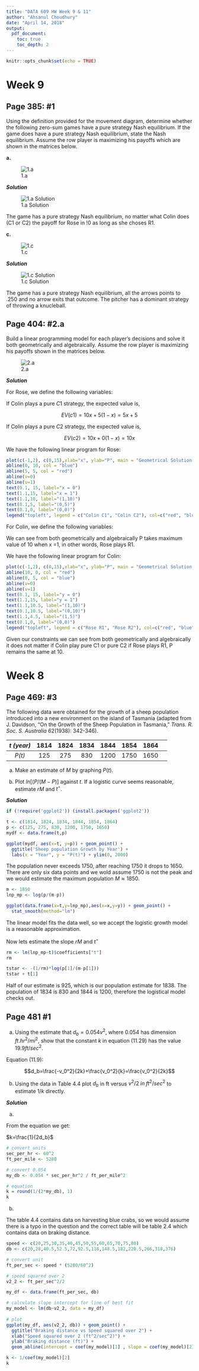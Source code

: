 ---
title: "DATA 609 HW Week 9 & 11"
author: "Ahsanul Choudhury"
date: "April 14, 2018"
output:
  pdf_document:
    toc: true
    toc_depth: 2
---

```{r setup, include=FALSE}
knitr::opts_chunk$set(echo = TRUE)
```

\newpage

# Week 9

## Page 385: #1

Using the definition provided for the movement diagram, determine whether the following zero-sum games have a pure strategy Nash equilibrium. If the game does have a pure strategy Nash equilibrium, state the Nash equilibrium. Assume the row player is maximizing his payoffs which are shown in the matrices below.

**a.**

![1.a](https://github.com/choudhury1023/DATA-609/raw/master/10_1_a.png)

***Solution***

![1.a Solution](https://github.com/choudhury1023/DATA-609/raw/master/10_1_a_sol.png)

The game has a pure strategy Nash equilibrium, no matter what Colin does (C1 or C2) the payoff for Rose in !0 as long as she choses R1.


\newpage

**c.**

![1.c](https://github.com/choudhury1023/DATA-609/raw/master/10_1_c.png)

***Solution***

![1.c Solution](https://github.com/choudhury1023/DATA-609/raw/master/10_1_c_sol.png)

The game has a pure strategy Nash equilibrium, all the arrows points to .250 and no arrow exits that outcome. The pitcher has a dominant strategy of throwing a knucleball.

\newpage

## Page 404: #2.a

Build a linear programming model for each player's decisions and solve it both geometrically and algebraically. Assume the row player is maximizing his payoffs shown in the matrices below.

![2.a](https://github.com/choudhury1023/DATA-609/raw/master/10_1_a.png)

***Solution***

For Rose, we define the following variables:

\begin{align*}
P &= \textrm{Payoff}\\
x &= \textrm{Portion of time playing R1}\\
(1-x) &= \textrm{Portion of time playing R2}
\end{align*}


If Colin plays a pure $C1$ strategy, the expected value is,

$$EV(c1) = 10x + 5(1-x) = 5x +5$$

If Colin plays a pure $C2$ strategy, the expected value is,

$$EV(c2) = 10x + 0(1-x) = 10x$$

We have the following linear program for Rose:

\begin{align*}
&\textrm{Maximize P}\\
&P \leq 5x +5\\
&P\leq 10x\\
&x\geq 0\\
&x\leq 1
\end{align*}


```{r rose, echo=TRUE}
plot(c(-1,2), c(0,15),xlab="x", ylab="P", main = "Geometrical Solution to Rose's Game")
abline(0, 10, col = "blue")
abline(5, 5, col = "red")
abline(v=0)
abline(v=1)
text(0.1, 15, label="x = 0")
text(1.1,15, label="x = 1")
text(1.1,10, label="(1,10)")
text(0.1,5, label="(0,5)")
text(0.1,0, label="(0,0)")
legend("topleft", legend = c("Colin C1", "Colin C2"), col=c("red", "blue"), lty=1:1, bty = "n")
```

\begin{eqnarray}
x=0:& & P = 10 \times 0 + 5 \times (1- 0) = 5 \\
x=1:& & P = 10 \times 1 + 5 \times (1 - 1) = 10 \\
x=0: & & P = 10 \times 0 = 0 \\
x=1: & & P = 10 \times  = 10
\end{eqnarray}



For Colin, we define the following variables:

\begin{align*}
y &= \textrm{Portion of time playing C1}\\
(1-Y) &= \textrm{Portion of time playing C2}
\end{align*}

We can see from both geometrically and algebraically P takes maximum value of 10 when x =1, in other words, Rose plays R1.

We have the following linear program for Colin:

\begin{align*}
&\textrm{Minimize P}\\
&P \leq 10\\
&P\leq 5y\\
&y\geq 0\\
&y\leq 1
\end{align*}

```{r colin, echo=TRUE}
plot(c(-1,2), c(0,15),xlab="x", ylab="P", main = "Geometrical Solution to Colin's Game")
abline(10, 0, col = "red")
abline(0, 5, col = "blue")
abline(v=0)
abline(v=1)
text(0.1, 15, label="y = 0")
text(1.1,15, label="y = 1")
text(1.1,10.5, label="(1,10)")
text(0.1,10.5, label="(0,10)")
text(1.1,4.5, label="(1,5)")
text(0.1,0, label="(0,0)")
legend("topleft", legend = c("Rose R1", "Rose R2"), col=c("red", "blue"), lty=1:1, bty = "n")
```


\begin{eqnarray}
y=0:& & P = 10 \\
y=1:& & P = 10  \\
y=0: & & P = 5 \times 0 = 0 \\
y=1: & & P = 5 \times 1  = 5
\end{eqnarray}

Given our constraints we can see from both geometrically and algebraically it does not matter if Colin play pure C1 or pure C2 if Rose plays R1, P remains the same at 10.

\newpage


# Week 8

## Page 469: #3

The following data were obtained for the growth of a sheep population introduced into a new environment on the island of Tasmania (adapted from J. Davidson, "On the Growth of the Sheep Population in Tasmania," *Trans. R. Soc. S. Australia* 62(1938): 342-346).

*t (year)*|1814|1824|1834|1844|1854|1864
:-----:|:-----:|:-----:|:-----:|:-----:|:-----:|:-----:|:-----:
*P(t)*|125|275|830|1200|1750|1650

a. Make an estimate of $M$ by graphing $P(t)$.

b. Plot $ln[(P/(M-P)]$ against $t$. If a logistic curve seems reasonable, estimate $rM$ and $t^{\star}$.

***Solution***

```{r}
if (!require('ggplot2')) (install.packages('ggplot2'))

t <- c(1814, 1824, 1834, 1844, 1854, 1864)
p <- c(125, 275, 830, 1200, 1750, 1650)
mydf <- data.frame(t,p)

ggplot(mydf, aes(x=t, y=p)) + geom_point() +
  ggtitle('Sheep population Growth by Year') + 
  labs(x = "Year", y = "P(t)") + ylim(0, 2000)
```

The population never exceeds 1750, after reaching 1750 it drops to 1650. There are only six data points and we wold assume 1750 is not the peak and we would estimate the maximum population $M \approx 1850$.

```{r}
m <- 1850
lnp_mp <- log(p/(m-p))

ggplot(data.frame(x=t,y=lnp_mp),aes(x=x,y=y)) + geom_point() +
  stat_smooth(method="lm")
```

The linear model fits the data well, so we accept the logistic growth model is a reasonable approximation.


Now lets estimate the slope $rM$ and $t^{\star}$

```{r}
rm <- lm(lnp_mp~t)$coefficients["t"]
rm

tstar <- -(1/rm)*log(p[1]/(m-p[1]))
tstar + t[1]
```

Half of our estimate is 925, which is our population estimate for 1838. The population of 1834 is 830 and 1844 is 1200, therefore the logistical model checks out.


\newpage

## Page 481 #1

a.   Using the estimate that $d_{b}=0.054v^{2}$, where 0.054 has dimension $ft.hr^{2}/mi^{2}$, show that the constant $k$ in equation (11.29) has the value $19.9 ft/sec^2$.

Equation (11.9):

$$d_b=\frac{-v_0^2}{2k}+\frac{v_0^2}{k}=\frac{v_0^2}{2k}$$


b.   Using the data in Table 4.4 plot $d_b$ in ft versus $v^2/2 \;in\; ft^2 / sec^2$ to estimate $1/k$ directly.

***Solution***

a.

From the equation we get:

$k=\frac{1}{2d_b}$

```{r}
# convert units
sec_per_hr <- 60^2
ft_per_mile <- 5280

# convert 0.054
my_db <- 0.054 * sec_per_hr^2 / ft_per_mile^2

# equation
k = round(1/(2*my_db), 1)
k
```

b.

The table 4.4 contains data on harvesting blue crabs, so we would assume there is a typo in the question and the correct table will be table 2.4 which contains data on braking distance.

```{r}
speed <- c(20,25,30,35,40,45,50,55,60,65,70,75,80)
db <- c(20,28,40.5,52.5,72,92.5,118,148.5,182,220.5,266,318,376)

# convert unit
ft_per_sec <- speed * (5280/60^2)

# speed squared over 2
v2_2 <- ft_per_sec^2/2

my_df <- data.frame(ft_per_sec, db)

# calculate slope intercept for line of best fit
my_model <- lm(db~v2_2, data = my_df)
 
# plot
ggplot(my_df, aes(v2_2, db)) + geom_point() +
  ggtitle("Braking distance vs Speed squared over 2") + 
  xlab("Speed squared over 2 (ft^2/sec^2)") +
  ylab("Braking distance (ft)") +
  geom_abline(intercept = coef(my_model)[1] , slope = coef(my_model)[2] )

k <- 1/coef(my_model)[2]
k
```
